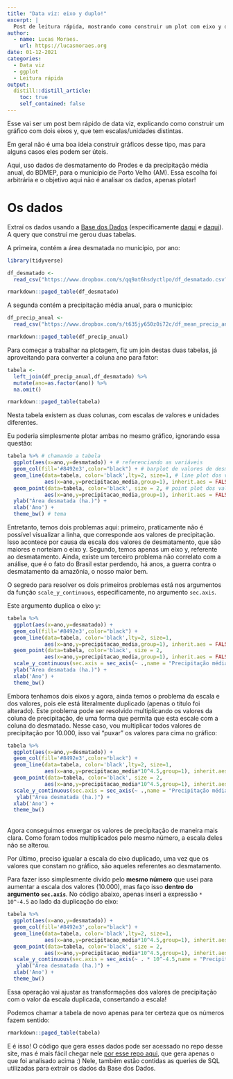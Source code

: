 ```yaml
---
title: "Data viz: eixo y duplo!"
excerpt: |
  Post de leitura rápida, mostrando como construir um plot com eixo y duplo, com escalas diferentes.
author:
  - name: Lucas Moraes.
    url: https://lucasmoraes.org
date: 01-12-2021
categories:
  - Data viz
  - ggplot
  - Leitura rápida
output:
  distill::distill_article:
    toc: true
    self_contained: false
---
```


Esse vai ser um post bem rápido de data viz, explicando como construir um gráfico com dois eixos y, que tem escalas/unidades distintas.

Em geral não é uma boa ideia construir gráficos desse tipo, mas para alguns casos eles podem ser úteis.

Aqui, uso dados de desmatamento do Prodes e da precipitação média anual, do BDMEP, para o município de Porto Velho (AM). Essa escolha foi arbitrária e o objetivo aqui não é analisar os dados, apenas plotar!

# Os dados

Extraí os dados usando a [Base dos Dados](https://basedosdados.org/dataset/67aac97e-2f13-4def-ae73-779a1bc0a723) (especificamente [daqui](https://basedosdados.org/dataset/b9528c5f-3b31-4383-9e60-51e34e6b9237) e [daqui](https://basedosdados.org/dataset/67aac97e-2f13-4def-ae73-779a1bc0a723)). A query que construí me gerou duas tabelas.

A primeira, contém a área desmatada no município, por ano:

```r
library(tidyverse)
```


```r
df_desmatado <- 
  read_csv("https://www.dropbox.com/s/qq9at6hsdyctlpo/df_desmatado.csv?dl=1")

rmarkdown::paged_table(df_desmatado)
```

A segunda contém a precipitação média anual, para o município:

```r
df_precip_anual <- 
  read_csv("https://www.dropbox.com/s/t635jy650z0i72c/df_mean_precip_anual.csv?dl=1")

rmarkdown::paged_table(df_precip_anual)
```

Para começar a trabalhar na plotagem, fiz um join destas duas tabelas, já aproveitando para converter a coluna ano para fator:

```r
tabela <- 
  left_join(df_precip_anual,df_desmatado) %>% 
  mutate(ano=as.factor(ano)) %>% 
  na.omit()

rmarkdown::paged_table(tabela)
```

Nesta tabela existem as duas colunas, com escalas de valores e unidades diferentes.

Eu poderia simplesmente plotar ambas no mesmo gráfico, ignorando essa questão:

```r
tabela %>% # chamando a tabela
  ggplot(aes(x=ano,y=desmatado)) + # referenciando as variáveis
  geom_col(fill='#8492e3',color="black") + # barplot de valores de desmatamento
  geom_line(data=tabela, color='black',lty=2, size=1, # line plot dos valores de precipitação
            aes(x=ano,y=precipitacao_media,group=1), inherit.aes = FALSE) +
  geom_point(data=tabela, color='black', size = 2, # point plot dos valores de precipitação
            aes(x=ano,y=precipitacao_media,group=1), inherit.aes = FALSE) +
  ylab("Área desmatada (ha.)") +
  xlab('Ano') +
  theme_bw() # tema
```

Entretanto, temos dois problemas aqui: primeiro, praticamente não é possível visualizar a linha, que corresponde aos valores de precipitação. Isso acontece por causa da escala dos valores de desmatamento, que são maiores e norteiam o eixo y. Segundo, temos apenas um eixo y, referente ao desmatamento. Ainda, existe um terceiro problema não correlato com a análise, que é o fato do Brasil estar perdendo, há anos, a guerra contra o desmatamento da amazônia, o nosso maior bem.

O segredo para resolver os dois primeiros problemas está nos argumentos da função `scale_y_continuous`, especificamente, no argumento `sec.axis`. 

Este argumento duplica o eixo y:

```r
tabela %>% 
  ggplot(aes(x=ano,y=desmatado)) +
  geom_col(fill='#8492e3',color="black") +
  geom_line(data=tabela, color='black',lty=2, size=1,
            aes(x=ano,y=precipitacao_media,group=1), inherit.aes = FALSE) +
  geom_point(data=tabela, color='black', size = 2,
            aes(x=ano,y=precipitacao_media,group=1), inherit.aes = FALSE) +
  scale_y_continuous(sec.axis = sec_axis(~ .,name = "Precipitação média (mm)")) + # duplicando o eixo y e mudando seu nome
  ylab("Área desmatada (ha.)") +
  xlab('Ano') +
  theme_bw() 
```

Embora tenhamos dois eixos y agora, ainda temos o problema da escala e dos valores, pois ele está literalmente duplicado (apenas o título foi alterado). Este problema pode ser resolvido multiplicando os valores da coluna de precipitação, de uma forma que permita que esta escale com a coluna do desmatado. Nesse caso, vou multiplicar todos valores de precipitação por 10.000, isso vai "puxar" os valores para cima no gráfico:

```r
tabela %>% 
  ggplot(aes(x=ano,y=desmatado)) +
  geom_col(fill='#8492e3',color="black") +
  geom_line(data=tabela, color='black',lty=2, size=1,
            aes(x=ano,y=precipitacao_media*10^4.5,group=1), inherit.aes = FALSE) + # multiplicando os valores de y
  geom_point(data=tabela, color='black', size = 2,
            aes(x=ano,y=precipitacao_media*10^4.5,group=1), inherit.aes = FALSE) + # multiplicando os valores de y
  scale_y_continuous(sec.axis = sec_axis(~ .,name = "Precipitação média (mm)")) +
   ylab("Área desmatada (ha.)") +
  xlab('Ano') +
  theme_bw() 
```
<br>
Agora conseguimos enxergar os valores de precipitação de maneira mais clara. Como foram todos multiplicados pelo mesmo número, a escala deles não se alterou.

Por último, preciso igualar a escala do eixo duplicado, uma vez que os valores que constam no gráfico, são aqueles referentes ao desmatamento.

Para fazer isso simplesmente divido pelo **mesmo número** que usei para aumentar a escala dos valores (10.000), mas faço isso **dentro do argumento `sec.axis`**. No código abaixo, apenas inseri a expressão `* 10^-4.5` ao lado da duplicação do eixo:

```r
tabela %>% 
  ggplot(aes(x=ano,y=desmatado)) +
  geom_col(fill='#8492e3',color="black") +
  geom_line(data=tabela, color='black',lty=2, size=1,
            aes(x=ano,y=precipitacao_media*10^4.5,group=1), inherit.aes = FALSE) +
  geom_point(data=tabela, color='black', size = 2,
            aes(x=ano,y=precipitacao_media*10^4.5,group=1), inherit.aes = FALSE) +
  scale_y_continuous(sec.axis = sec_axis(~ . * 10^-4.5,name = "Precipitação média (mm)")) + # dividindo eixo
   ylab("Área desmatada (ha.)") +
  xlab('Ano') +
  theme_bw() 

```

Essa operação vai ajustar as transformações dos valores de precipitação com o valor da escala duplicada, consertando a escala!

Podemos chamar a tabela de novo apenas para ter certeza que os números fazem sentido:

```r
rmarkdown::paged_table(tabela)
```

E é isso! O código que gera esses dados pode ser acessado no repo desse site, mas é mais fácil chegar nele [por esse repo aqui](https://github.com/moraessaur/double_axis_plots), que gera apenas o que foi analisado acima :) Nele, também estão contidas as queries de SQL utilizadas para extrair os dados da Base dos Dados.



